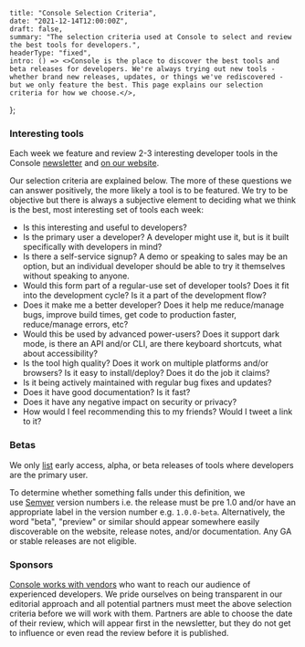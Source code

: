     title: "Console Selection Criteria",
    date: "2021-12-14T12:00:00Z",
    draft: false,
    summary: "The selection criteria used at Console to select and review the best tools for developers.",
    headerType: "fixed",
    intro: () => <>Console is the place to discover the best tools and beta releases for developers. We're always trying out new tools - whether brand new releases, updates, or things we've rediscovered - but we only feature the best. This page explains our selection criteria for how we choose.</>,
};

### Interesting tools

Each week we feature and review 2-3 interesting developer tools in the Console
[newsletter](/newsletter/) and [on our website](/tools/).

Our selection criteria are explained below. The more of these questions we can
answer positively, the more likely a tool is to be featured. We try to be
objective but there is always a subjective element to deciding what we think is
the best, most interesting set of tools each week:

-   Is this interesting and useful to developers?
-   Is the primary user a developer? A developer might use it, but is it built
    specifically with developers in mind?
-   Is there a self-service signup? A demo or speaking to sales may be an option,
    but an individual developer should be able to try it themselves without
    speaking to anyone.
-   Would this form part of a regular-use set of developer tools? Does it fit into
    the development cycle? Is it a part of the development flow?
-   Does it make me a better developer? Does it help me reduce/manage bugs,
    improve build times, get code to production faster, reduce/manage errors, etc?
-   Would this be used by advanced power-users? Does it support dark mode, is
    there an API and/or CLI, are there keyboard shortcuts, what about
    accessibility?
-   Is the tool high quality? Does it work on multiple platforms and/or browsers?
    Is it easy to install/deploy? Does it do the job it claims?
-   Is it being actively maintained with regular bug fixes and updates?
-   Does it have good documentation? Is it fast?
-   Does it have any negative impact on security or privacy?
-   How would I feel recommending this to my friends? Would I tweet a link to it?

### Betas

We only [list](/betas/) early access, alpha, or beta releases of tools where
developers are the primary user.

To determine whether something falls under this definition, we
use [Semver](https://semver.org/) version numbers i.e. the release must be pre
1.0 and/or have an appropriate label in the version number e.g. `1.0.0-beta`.
Alternatively, the word "beta", "preview" or similar should appear somewhere
easily discoverable on the website, release notes, and/or documentation. Any GA
or stable releases are not eligible.

### Sponsors

[Console works with vendors](/advertise/) who want to reach our audience of
experienced developers. We pride ourselves on being transparent in our editorial
approach and all potential partners must meet the above selection criteria
before we will work with them. Partners are able to choose the date of their
review, which will appear first in the newsletter, but they do not get to
influence or even read the review before it is published.
